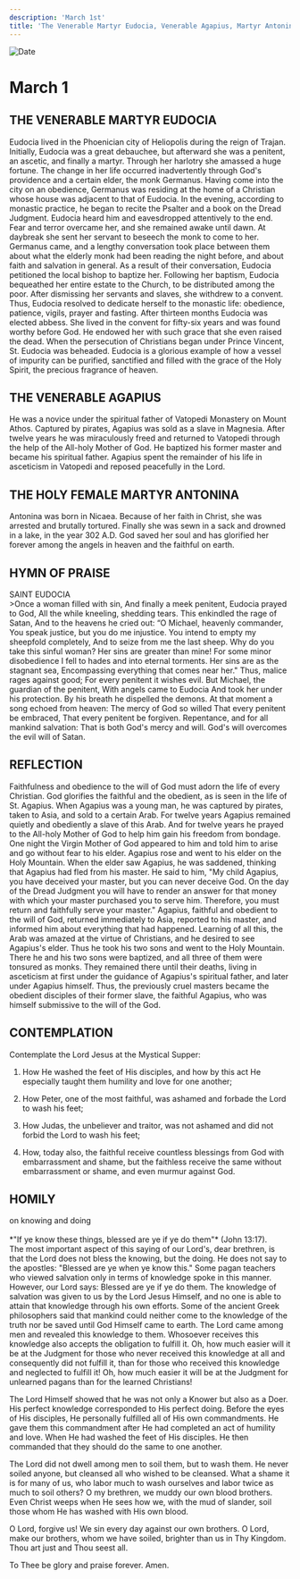 ```yaml
---
description: 'March 1st'
title: 'The Venerable Martyr Eudocia, Venerable Agapius, Martyr Antonina'
---
```


<CustomPaginator />
<RunningHead />

<Image src="/title-imprint.png" height={68} width={50} alt="Date" className="title-imprint"/>

# <div id="date">March <Image className="four-dot" src="/four-dot.png" height={15} width={15} alt="" />1</div>

## THE VENERABLE MARTYR EUDOCIA

Eudocia lived in the Phoenician city of Heliopolis during the reign of Trajan. Initially, Eudocia was a great debauchee, but afterward she was a penitent, an ascetic, and finally a martyr. Through her harlotry she amassed a huge fortune. The change in her life occurred inadvertently through God's providence and a certain elder, the monk Germanus. Having come into the city on an obedience, Germanus was residing at the home of a Christian whose house was adjacent to that of Eudocia. In the evening, according to monastic practice, he began to recite the Psalter and a book on the Dread Judgment. Eudocia heard him and eavesdropped attentively to the end. Fear and terror overcame her, and she remained awake until dawn. At daybreak she sent her servant to beseech the monk to come to her. Germanus came, and a lengthy conversation took place between them about what the elderly monk had been reading the night before, and about faith and salvation in general. As a result of their conversation, Eudocia petitioned the local bishop to baptize her. Following her baptism, Eudocia bequeathed her entire estate to the Church, to be distributed among the poor. After dismissing her servants and slaves, she withdrew to a convent. Thus, Eudocia resolved to dedicate herself to the monastic life: obedience, patience, vigils, prayer and fasting. After thirteen months Eudocia was elected abbess. She lived in the convent for fifty-six years and was found worthy before God. He endowed her with such grace that she even raised the dead. When the persecution of Christians began under Prince Vincent, St. Eudocia was beheaded. Eudocia is a glorious example of how a vessel of impurity can be purified, sanctified and filled with the grace of the Holy Spirit, the precious fragrance of heaven.

## THE VENERABLE AGAPIUS

He was a novice under the spiritual father of Vatopedi Monastery on Mount Athos. Captured by pirates, Agapius was sold as a slave in Magnesia. After twelve years he was miraculously freed and returned to Vatopedi through the help of the All-holy Mother of God. He baptized his former master and became his spiritual father. Agapius spent the remainder of his life in asceticism in Vatopedi and reposed peacefully in the Lord.

## THE HOLY FEMALE MARTYR ANTONINA

Antonina was born in Nicaea. Because of her faith in Christ, she was arrested and brutally tortured. Finally she was sewn in a sack and drowned in a lake, in the year 302 A.D. God saved her soul and has glorified her forever among the angels in heaven and the faithful on earth.


## HYMN OF PRAISE
<div style={{textAlign:'center', color:'crimson', fontWeight:'bold'}}>
SAINT EUDOCIA
</div>
>Once a woman filled with sin,  
And finally a meek penitent,  
Eudocia prayed to God,  
All the while kneeling, shedding tears.  
This enkindled the rage of Satan,  
And to the heavens he cried out:  
“O Michael, heavenly commander,  
You speak justice, but you do me injustice.  
You intend to empty my sheepfold completely,  
And to seize from me the last sheep.  
Why do you take this sinful woman?  
Her sins are greater than mine!  
For some minor disobedience  
I fell to hades and into eternal torments.  
Her sins are as the stagnant sea,  
Encompassing everything that comes near her."  
Thus, malice rages against good;  
For every penitent it wishes evil.  
But Michael, the guardian of the penitent,  
With angels came to Eudocia  
And took her under his protection.  
By his breath he dispelled the demons.  
At that moment a song echoed from heaven:  
The mercy of God so willed  
That every penitent be embraced,  
That every penitent be forgiven.  
Repentance, and for all mankind salvation:  
That is both God's mercy and will.  
God's will overcomes the evil will of Satan.  


## REFLECTION

Faithfulness and obedience to the will of God must adorn the life of every Christian. God glorifies the faithful and the obedient, as is seen in the life of St. Agapius. When Agapius was a young man, he was captured by pirates, taken to Asia, and sold to a certain Arab. For twelve years Agapius remained quietly and obediently a slave of this Arab. And for twelve years he prayed to the All-holy Mother of God to help him gain his freedom from bondage. One night the Virgin Mother of God appeared to him and told him to arise and go without fear to his elder. Agapius rose and went to his elder on the Holy Mountain. When the elder saw Agapius, he was saddened, thinking that Agapius had fled from his master.  He said to him, "My child Agapius, you have deceived your master, but you can never deceive God. On the day of the Dread Judgment you will have to render an answer for that money with which your master purchased you to serve him. Therefore, you must return and faithfully serve your master." Agapius, faithful and obedient to the will of God, returned immediately to Asia, reported to his master, and informed him about everything that had happened. Learning of all this, the Arab was amazed at the virtue of Christians, and he desired to see Agapius's elder. Thus he took his two sons and went to the Holy Mountain. There he and his two sons were baptized, and all three of them were tonsured as monks. They remained there until their deaths, living in asceticism at first under the guidance of Agapius's spiritual father, and later under Agapius himself. Thus, the previously cruel masters became the obedient disciples of their former slave, the faithful Agapius, who was himself submissive to the will of the God.


## CONTEMPLATION

Contemplate the Lord Jesus at the Mystical Supper:

1. How He washed the feet of His disciples, and how by this act He especially taught them humility and love for one another;

2. How Peter, one of the most faithful, was ashamed and forbade the Lord to wash his feet;

3. How Judas, the unbeliever and traitor, was not ashamed and did not forbid the Lord to wash his feet;

4. How, today also, the faithful receive countless blessings from God with embarrassment and shame, but the faithless receive the same without embarrassment or shame, and even murmur against God.


## HOMILY
<div style={{textAlign:'center', color:'crimson', fontWeight:'bold'}}>
on knowing and doing
</div><br />
<div style={{textAlign:'right'}}>
*"If ye know these things, blessed are ye if ye do them"* (John 13:17).
</div>
The most important aspect of this saying of our Lord's, dear brethren, is that the Lord does not bless the knowing, but the doing. He does not say to the apostles: "Blessed are ye when ye know this." Some pagan teachers who viewed salvation only in terms of knowledge spoke in this manner. However, our Lord says: Blessed are ye if ye do them. The knowledge of salvation was given to us by the Lord Jesus Himself, and no one is able to attain that knowledge through his own efforts. Some of the ancient Greek philosophers said that mankind could neither come to the knowledge of the truth nor be saved until God Himself came to earth. The Lord came among men and revealed this knowledge to them. Whosoever receives this knowledge also accepts the obligation to fulfill it. Oh, how much easier will it be at the Judgment for those who never received this knowledge at all and consequently did not fulfill it, than for those who received this knowledge and neglected to fulfill it!  Oh, how much easier it will be at the Judgment for unlearned pagans than for the learned Christians!

The Lord Himself showed that he was not only a Knower but also as a Doer. His perfect knowledge corresponded to His perfect doing. Before the eyes of His disciples, He personally fulfilled all of His own commandments. He gave them this commandment after He had completed an act of humility and love. When He had washed the feet of His disciples. He then commanded that they should do the same to one another.

The Lord did not dwell among men to soil them, but to wash them. He never soiled anyone, but cleansed all who wished to be cleansed. What a shame it is for many of us, who labor much to wash ourselves and labor twice as much to soil others? O my brethren, we muddy our own blood brothers. Even Christ weeps when He sees how we, with the mud of slander, soil those whom He has washed with His own blood.

O Lord, forgive us! We sin every day against our own brothers. O Lord, make our brothers, whom we have soiled, brighter than us in Thy Kingdom. Thou art just and Thou seest all.

To Thee be glory and praise forever. Amen.
